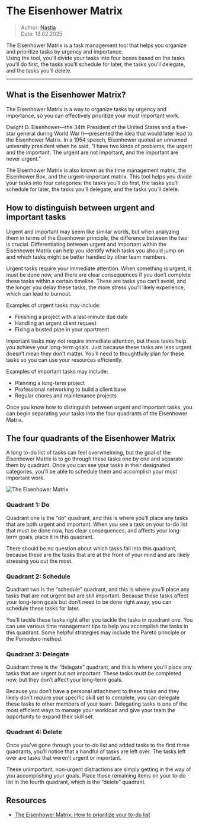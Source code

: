# The Eisenhower Matrix

> Author: [Nastia](ana@alteos.com)  
> Date: 13.02.2025

The Eisenhower Matrix is a task management tool that helps you organize and prioritize tasks by urgency and importance.\
Using the tool, you’ll divide your tasks into four boxes based on the tasks you’ll do first, the tasks you’ll schedule for later, the tasks you’ll delegate, and the tasks you’ll delete.

---

## What is the Eisenhower Matrix?

The Eisenhower Matrix is a way to organize tasks by urgency and importance, so you can effectively prioritize your most important work.

Dwight D. Eisenhower—the 34th President of the United States and a five-star general during World War II—presented the idea that would later lead to the Eisenhower Matrix.
In a 1954 speech, Eisenhower quoted an unnamed university president when he said, “I have two kinds of problems, the urgent and the important. The urgent are not important, and the important are never urgent.”

The Eisenhower Matrix is also known as the time management matrix, the Eisenhower Box, and the urgent-important matrix.
This tool helps you divide your tasks into four categories: the tasks you’ll do first, the tasks you’ll schedule for later, the tasks you’ll delegate, and the tasks you’ll delete.

## How to distinguish between urgent and important tasks

Urgent and important may seem like similar words, but when analyzing them in terms of the Eisenhower principle, the difference between the two is crucial. Differentiating between urgent and important within the Eisenhower Matrix can help you identify which tasks you should jump on and which tasks might be better handled by other team members.

Urgent tasks require your immediate attention. When something is urgent, it must be done now, and there are clear consequences if you don’t complete these tasks within a certain timeline. These are tasks you can’t avoid, and the longer you delay these tasks, the more stress you’ll likely experience, which can lead to burnout.

Examples of urgent tasks may include:

- Finishing a project with a last-minute due date
- Handling an urgent client request
- Fixing a busted pipe in your apartment

Important tasks may not require immediate attention, but these tasks help you achieve your long-term goals. Just because these tasks are less urgent doesn’t mean they don’t matter. You’ll need to thoughtfully plan for these tasks so you can use your resources efficiently.

Examples of important tasks may include:

- Planning a long-term project
- Professional networking to build a client base
- Regular chores and maintenance projects

Once you know how to distinguish between urgent and important tasks, you can begin separating your tasks into the four quadrants of the Eisenhower Matrix.

## The four quadrants of the Eisenhower Matrix

A long to-do list of tasks can feel overwhelming, but the goal of the Eisenhower Matrix is to go through these tasks one by one and separate them by quadrant.
Once you can see your tasks in their designated categories, you’ll be able to schedule them and accomplish your most important work.

![The Eisenhower Matrix](/eisenhower-matrix/eisenhower-matrix.png)

### Quadrant 1: Do

Quadrant one is the “do” quadrant, and this is where you’ll place any tasks that are both urgent and important. When you see a task on your to-do list that must be done now, has clear consequences, and affects your long-term goals, place it in this quadrant.

There should be no question about which tasks fall into this quadrant, because these are the tasks that are at the front of your mind and are likely stressing you out the most.

### Quadrant 2: Schedule

Quadrant two is the “schedule” quadrant, and this is where you’ll place any tasks that are not urgent but are still important. Because these tasks affect your long-term goals but don’t need to be done right away, you can schedule these tasks for later.

You’ll tackle these tasks right after you tackle the tasks in quadrant one. You can use various time management tips to help you accomplish the tasks in this quadrant. Some helpful strategies may include the Pareto principle or the Pomodoro method.

### Quadrant 3: Delegate

Quadrant three is the “delegate” quadrant, and this is where you’ll place any tasks that are urgent but not important. These tasks must be completed now, but they don’t affect your long-term goals.

Because you don’t have a personal attachment to these tasks and they likely don’t require your specific skill set to complete, you can delegate these tasks to other members of your team. Delegating tasks is one of the most efficient ways to manage your workload and give your team the opportunity to expand their skill set.

### Quadrant 4: Delete

Once you’ve gone through your to-do list and added tasks to the first three quadrants, you’ll notice that a handful of tasks are left over. The tasks left over are tasks that weren’t urgent or important.

These unimportant, non-urgent distractions are simply getting in the way of you accomplishing your goals. Place these remaining items on your to-do list in the fourth quadrant, which is the “delete” quadrant.

## Resources

- [The Eisenhower Matrix: How to prioritize your to-do list](https://asana.com/resources/eisenhower-matrix)
